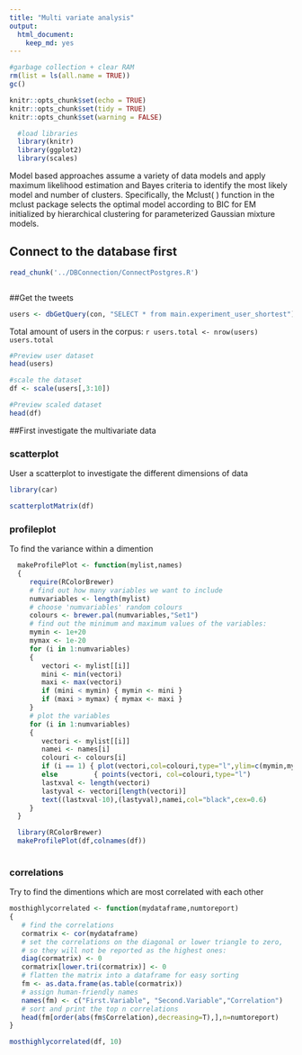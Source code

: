 ```yaml
---
title: "Multi variate analysis"
output: 
  html_document: 
    keep_md: yes
---
```


```r
#garbage collection + clear RAM
rm(list = ls(all.name = TRUE))
gc()
```

```r
knitr::opts_chunk$set(echo = TRUE)
knitr::opts_chunk$set(tidy = TRUE)
knitr::opts_chunk$set(warning = FALSE)
```

```r
  #load libraries
  library(knitr)
  library(ggplot2)
  library(scales)
```

Model based approaches assume a variety of data models and apply maximum likelihood estimation and Bayes criteria to identify the most likely model and number of clusters. Specifically, the Mclust( ) function in the mclust package selects the optimal model according to BIC for EM initialized by hierarchical clustering for parameterized Gaussian mixture models.

## Connect to the database first
```r
read_chunk('../DBConnection/ConnectPostgres.R')
```

```r
```

##Get the tweets
```r
users <- dbGetQuery(con, "SELECT * from main.experiment_user_shortest")
```

Total amount of users in the corpus: `r users.total <- nrow(users)
  users.total`

```r
#Preview user dataset  
head(users)

#scale the dataset
df <- scale(users[,3:10])

#Preview scaled dataset
head(df)
```

##First investigate the multivariate data

### scatterplot
User a scatterplot to investigate the different dimensions of data
```r
library(car)

scatterplotMatrix(df)
```

### profileplot
To find the variance within a dimention
```r
  makeProfilePlot <- function(mylist,names)
  {
     require(RColorBrewer)
     # find out how many variables we want to include
     numvariables <- length(mylist)
     # choose 'numvariables' random colours
     colours <- brewer.pal(numvariables,"Set1")
     # find out the minimum and maximum values of the variables:
     mymin <- 1e+20
     mymax <- 1e-20
     for (i in 1:numvariables)
     {
        vectori <- mylist[[i]]
        mini <- min(vectori)
        maxi <- max(vectori)
        if (mini < mymin) { mymin <- mini }
        if (maxi > mymax) { mymax <- maxi }
     }
     # plot the variables
     for (i in 1:numvariables)
     {
        vectori <- mylist[[i]]
        namei <- names[i]
        colouri <- colours[i]
        if (i == 1) { plot(vectori,col=colouri,type="l",ylim=c(mymin,mymax)) }
        else         { points(vectori, col=colouri,type="l")                                     }
        lastxval <- length(vectori)
        lastyval <- vectori[length(vectori)]
        text((lastxval-10),(lastyval),namei,col="black",cex=0.6)
     }
  }

  library(RColorBrewer)
  makeProfilePlot(df,colnames(df))
  
```
  
### correlations
Try to find the dimentions which are most correlated with each other
```r
mosthighlycorrelated <- function(mydataframe,numtoreport)
{
   # find the correlations
   cormatrix <- cor(mydataframe)
   # set the correlations on the diagonal or lower triangle to zero,
   # so they will not be reported as the highest ones:
   diag(cormatrix) <- 0
   cormatrix[lower.tri(cormatrix)] <- 0
   # flatten the matrix into a dataframe for easy sorting
   fm <- as.data.frame(as.table(cormatrix))
   # assign human-friendly names
   names(fm) <- c("First.Variable", "Second.Variable","Correlation")
   # sort and print the top n correlations
   head(fm[order(abs(fm$Correlation),decreasing=T),],n=numtoreport)
}

mosthighlycorrelated(df, 10)

```


```r
```